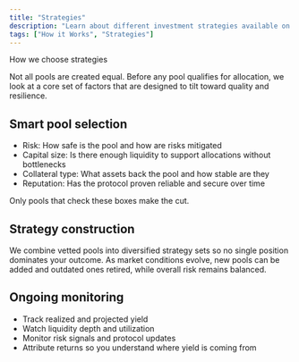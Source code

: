 ```yaml
---
title: "Strategies"
description: "Learn about different investment strategies available on Axal"
tags: ["How it Works", "Strategies"]
---
```


How we choose strategies

Not all pools are created equal. Before any pool qualifies for allocation, we look at a core set of factors that are designed to tilt toward quality and resilience.

## Smart pool selection

* Risk: How safe is the pool and how are risks mitigated
* Capital size: Is there enough liquidity to support allocations without bottlenecks
* Collateral type: What assets back the pool and how stable are they
* Reputation: Has the protocol proven reliable and secure over time

Only pools that check these boxes make the cut.

## Strategy construction

We combine vetted pools into diversified strategy sets so no single position dominates your outcome. As market conditions evolve, new pools can be added and outdated ones retired, while overall risk remains balanced.

## Ongoing monitoring

* Track realized and projected yield
* Watch liquidity depth and utilization
* Monitor risk signals and protocol updates
* Attribute returns so you understand where yield is coming from
